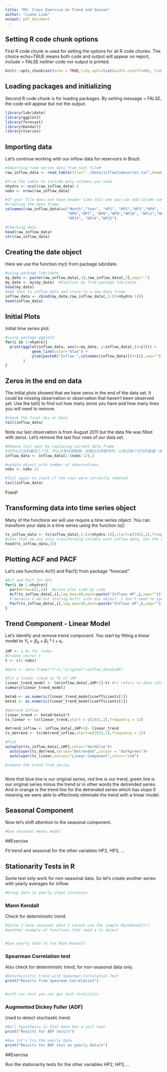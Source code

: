 ```yaml
---
title: "M3: Class Exercise on Trend and Season"
author: "Luana Lima"
output: pdf_document
---
```


## Setting R code chunk options

First R code chunk is used for setting the options for all R code chunks. The choice echo=TRUE means both code and output will appear on report, include = FALSE neither code nor output is printed.

```r
knitr::opts_chunk$set(echo = TRUE,tidy.opts=list(width.cutoff=80), tidy=FALSE) 
```

## Loading packages and initializing

Second R code chunk is for loading packages. By setting message = FALSE, the code will appear but not the output. 

```r
library(lubridate)
library(ggplot2)
library(forecast)
library(Kendall)
library(tseries)

```

## Importing data

Let's continue working with our inflow data for reservoirs in Brazil. 

```r

#Importing time series data from text file#
raw_inflow_data <- read.table(file="../Data/inflowtimeseries.txt",header=FALSE,skip=0)

#Trim the table to include only columns you need
nhydro <- ncol(raw_inflow_data)-2
nobs <- nrow(raw_inflow_data) 

#If your file does not have header like this one you can add column names after 
#creating the data frame
colnames(raw_inflow_data)=c("Month","Year", "HP1", "HP2","HP3","HP4", "HP5",
                            "HP6","HP7", "HP8","HP9","HP10", "HP11","HP12", 
                            "HP13", "HP14","HP15")

#Checking data
head(raw_inflow_data)
str(raw_inflow_data)
```
## Creating the date object

Here we use the function my() from package lubridate.

```r
#using package lubridate
my_date <- paste(raw_inflow_data[,1],raw_inflow_data[,2],sep="-")
my_date <- my(my_date)  #function my from package lubridate
head(my_date)
#add that to inflow_data and store in a new data frame 
inflow_data <- cbind(my_date,raw_inflow_data[,3:(3+nhydro-1)])
head(inflow_data)

```


## Initial Plots

Initial time series plot.

```r
#using package ggplot2
for(i in 1:nhydro){
  print(ggplot(inflow_data, aes(x=my_date, y=inflow_data[,(1+i)])) +
            geom_line(color="blue") +
            ylab(paste0("Inflow ",colnames(inflow_data)[(1+i)],sep="")) 
        )
}

```

## Zeros in the end on data 

The initial plots showed that we have zeros in the end of the data set. It could be missing observation or observation that haven't been observed yet. Use the tail() to find out how many zeros you have and how many lines you will need to remove.

```r
#check the final obs on data 
tail(inflow_data)


```

Note our last observation is from August 2011 but the data file was filled with zeros. Let's remove the last four rows of our data set.

```r
#Remove last year by replacing current data frame
#也可以只去除最后几个月，可以正常处理数据。但建议去除整年的，以保证每个月份的数量一致。
inflow_data <- inflow_data[1:(nobs-12),]

#update object with number of observations
nobs <- nobs-12

#Tail again to check if the rows were correctly removed
tail(inflow_data)
```
Fixed!

## Transforming data into time series object

Many of the functions we will use require a time series object. You can transform your data in a time series using the function *ts()*. 

```r
ts_inflow_data <- ts(inflow_data[,2:(2+nhydro-1)],start=c(1931,1),frequency=12) 
#note that we are only transforming columns with inflow data, not the date columns  #start=my_date[1],end=my_date[nobs],
head(ts_inflow_data,15)
```


## Plotting ACF and PACF

Let's use functions Acf() and Pacf() from package "forecast".

```r
#Acf and Pacf for HP1
for(i in 1:nhydro){
  par(mfrow=c(1,2))  #place plot side by side
  Acf(ts_inflow_data[,i],lag.max=40,main=paste("Inflows HP",i,sep="")) 
  # because I am not storing Acf() into any object, I don't need to specify plot=TRUE 
  Pacf(ts_inflow_data[,i],lag.max=40,main=paste("Inflows HP",i,sep=""))
}

```


## Trend Component - Linear Model

Let's identify and remove trend component. You start by fitting a linear model to $Y_t=\beta_0+\beta_1*t+\epsilon_t$. 

```r
iHP <- 1 #i for index
#Create vector t
t <- c(1:nobs)

#data <- data.frame("t"=t,"original"=inflow_data$iHP)

#Fit a linear trend to TS of iHP
linear_trend_model <- lm(inflow_data[,iHP+1]~t) #+1 refers to date column,第一列是日期
summary(linear_trend_model)

beta0 <- as.numeric(linear_trend_model$coefficients[1])
beta1 <- as.numeric(linear_trend_model$coefficients[2])

#detrend inflow
linear_trend <- beta0+beta1*t
ts_linear <- ts(linear_trend,start = c(1931,1),frequency = 12)

detrend_inflow <- inflow_data[,iHP+1]- linear_trend
ts_detrend <- ts(detrend_inflow,start=c(1931,1),frequency = 12)

#Plot
autoplot(ts_inflow_data[,iHP],color="darkblue")+
  autolayer(ts_detrend,series="Detrended",colour = "darkgreen")+
  autolayer(ts_linear,series="Linear Component",color="red")


```


```r
#remove the trend from series



```

Note that blue line is our original series, red line is our trend, green line is our original series minus the trend or in other words the detrended series. And in orange is the trend line for the detrended series which has slope 0 meaning we were able to effectively eliminate the trend with a linear model.


## Seasonal Component

Now let's shift attention to the seasonal component.

```r
#Use seasonal means model


```

##Exercise

Fit trend and seasonal for the other variables HP2, HP3, ...


## Stationarity Tests in R

Some test only work for non-seasonal data. So let's create another series with yearly averages for inflow.

```r
#Group data in yearly steps instances


```

### Mann Kendall 

Check for deterministic trend.

```r

#Since I have seasonal data I cannot use the simple MannKendall()
#another example of functions that need a ts object


#Use yearly date to run Mann Kendall

```

### Spearman Correlation test 

Also check for deterministic trend, for non-seasonal data only.

```r
#Deterministic trend with Spearman Correlation Test
print("Results from Spearman Correlation")


#with cor.test you can get test statistics

```

### Augmented Dickey Fuller (ADF)

Used to detect stochastic trend.

```r
#Null hypothesis is that data has a unit root
print("Results for ADF test/n")

#Now let's try the yearly data
print("Results for ADF test on yearly data/n")

```

##Exercise

Run the stationarity tests for the other variables HP2, HP3, ...

